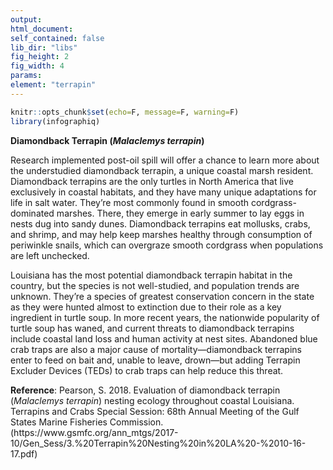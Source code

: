 ```yaml
---
output:
html_document:
self_contained: false
lib_dir: "libs"
fig_height: 2
fig_width: 4
params:
element: "terrapin"
---
```


```r
knitr::opts_chunk$set(echo=F, message=F, warning=F)
library(infographiq)
```

<base target="_parent">
**Diamondback Terrapin (*Malaclemys terrapin*)**

Research implemented post-oil spill will offer a chance to learn more about the understudied diamondback terrapin, a unique coastal marsh resident. Diamondback terrapins are the only turtles in North America that live exclusively in coastal habitats, and they have many unique adaptations for life in salt water. They’re most commonly found in smooth cordgrass-dominated marshes. There, they emerge in early summer to lay eggs in nests dug into sandy dunes. Diamondback terrapins eat mollusks, crabs, and shrimp, and may help keep marshes healthy through consumption of periwinkle snails, which can overgraze smooth cordgrass when populations are left unchecked.

Louisiana has the most potential diamondback terrapin habitat in the country, but the species is not well-studied, and population trends are unknown. They’re a species of greatest conservation concern in the state as they were hunted almost to extinction due to their role as a key ingredient in turtle soup. In more recent years, the nationwide popularity of turtle soup has waned, and current threats to diamondback terrapins include coastal land loss and human activity at nest sites. Abandoned blue crab traps are also a major cause of mortality—diamondback terrapins enter to feed on bait and, unable to leave, drown—but adding Terrapin Excluder Devices (TEDs) to crab traps can help reduce this threat. 

**Reference**: Pearson, S. 2018. Evaluation of diamondback terrapin (*Malaclemys terrapin*) nesting ecology throughout coastal Louisiana. Terrapins and Crabs Special Session: 68th Annual Meeting of the Gulf States Marine Fisheries Commission. (https://www.gsmfc.org/ann_mtgs/2017-10/Gen_Sess/3.%20Terrapin%20Nesting%20in%20LA%20-%2010-16-17.pdf)
